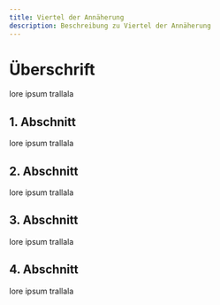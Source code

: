 ```yaml
---
title: Viertel der Annäherung
description: Beschreibung zu Viertel der Annäherung
---
```


# Überschrift
lore ipsum trallala

## 1. Abschnitt

lore ipsum trallala

## 2. Abschnitt

lore ipsum trallala

## 3. Abschnitt

lore ipsum trallala

## 4. Abschnitt

lore ipsum trallala
